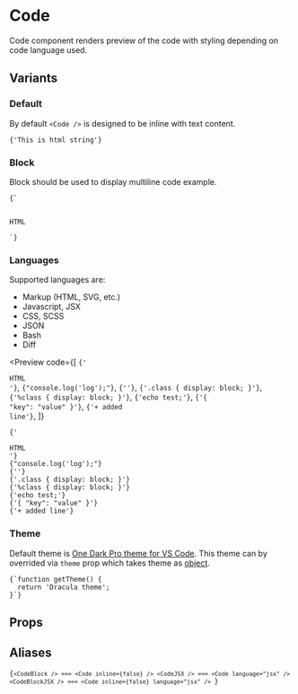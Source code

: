 
# Code

Code component renders preview of the code with styling depending on code language used.

## Variants

### Default

By default `<Code />` is designed to be inline with text content.

<Preview>
  <Code>{'This is <span>html</span> string'}</Code>
</Preview>

### Block

Block should be used to display multiline code example.

<Preview>
  <Code inline={false}>{`<div>
  <div>HTML</div>
</div>`}</Code>
</Preview>

### Languages

Supported languages are:

- Markup (HTML, SVG, etc.)
- Javascript, JSX
- CSS, SCSS
- JSON
- Bash
- Diff

<Preview
  code={[
    <Code>{'<div>HTML</div>'}</Code>,
    <Code language="javascript">{"console.log('log');"}</Code>,
    <Code language="jsx">{'<Component prop={prop} />'}</Code>,
    <Code language="css">{'.class { display: block; }'}</Code>,
    <Code language="scss">{'%class { display: block; }'}</Code>,
    <Code language="bash">{'echo test;'}</Code>,
    <Code language="json">{'{ "key": "value" }'}</Code>,
    <Code language="diff">{'+ added line'}</Code>,
  ]}
>
  <Code>{'<div>HTML</div>'}</Code>
  <br />
  <Code language="javascript">{"console.log('log');"}</Code>
  <br />
  <Code language="jsx">{'<Component prop={prop} />'}</Code>
  <br />
  <Code language="css">{'.class { display: block; }'}</Code>
  <br />
  <Code language="scss">{'%class { display: block; }'}</Code>
  <br />
  <Code language="bash">{'echo test;'}</Code>
  <br />
  <Code language="json">{'{ "key": "value" }'}</Code>
  <br />
  <Code language="diff">{'+ added line'}</Code>
  <br />
</Preview>

### Theme

Default theme is [One Dark Pro theme for VS Code](https://github.com/Binaryify/OneDark-Pro). This theme can by overrided via `theme` prop which takes theme as [object](https://github.com/FormidableLabs/prism-react-renderer#theming).

<Preview>
  <Code
    inline={false}
    language="javascript"
    theme={{
      plain: {
        color: '#F8F8F2',
        backgroundColor: '#282A36',
      },
      styles: [
        {
          types: ['prolog', 'constant', 'builtin'],
          style: {
            color: 'rgb(189, 147, 249)',
          },
        },
        {
          types: ['inserted', 'function'],
          style: {
            color: 'rgb(80, 250, 123)',
          },
        },
        {
          types: ['deleted'],
          style: {
            color: 'rgb(255, 85, 85)',
          },
        },
        {
          types: ['changed'],
          style: {
            color: 'rgb(255, 184, 108)',
          },
        },
        {
          types: ['punctuation', 'symbol'],
          style: {
            color: 'rgb(248, 248, 242)',
          },
        },
        {
          types: ['string', 'char', 'tag', 'selector'],
          style: {
            color: 'rgb(255, 121, 198)',
          },
        },
        {
          types: ['keyword', 'variable'],
          style: {
            color: 'rgb(189, 147, 249)',
            fontStyle: 'italic',
          },
        },
        {
          types: ['comment'],
          style: {
            color: 'rgb(98, 114, 164)',
          },
        },
        {
          types: ['attr-name'],
          style: {
            color: 'rgb(241, 250, 140)',
          },
        },
      ],
    }}
  >{`function getTheme() {
  return 'Dracula theme';
}`}</Code>
</Preview>

## Props

<ComponentDocs component={Code} />

## Aliases

<Code inline={false} language="jsx">{`<CodeBlock /> === <Code inline={false} />
<CodeJSX /> === <Code language="jsx" />
<CodeBlockJSX /> === <Code inline={false} language="jsx" />
`}</Code>
